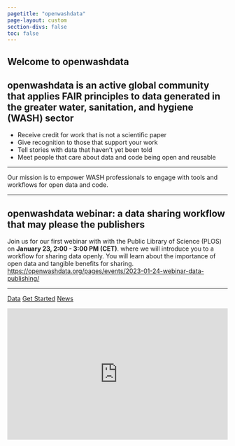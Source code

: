 ```yaml
---
pagetitle: "openwashdata"
page-layout: custom
section-divs: false
toc: false
---
```


::: {.hero-banner}

::: {.content-block}

# Welcome to openwashdata

## openwashdata is an active global community that applies FAIR principles to data generated in the greater water, sanitation, and hygiene (WASH) sector

- Receive credit for work that is not a scientific paper
- Give recognition to those that support your work
- Tell stories with data that haven't yet been told 
- Meet people that care about data and code being open and reusable

***
Our mission is to empower WASH professionals to engage with tools and workflows for open data and code.

***

::: {.callout-important}
## openwashdata webinar: a data sharing workflow that may please the publishers
Join us for our first webinar with with the Public Library of Science (PLOS) on **January 23, 2:00 - 3:00 PM (CET)**. where we will introduce you to a workflow for sharing data openly. You will learn about the importance of open data and tangible benefits for sharing. <https://openwashdata.org/pages/events/2023-01-24-webinar-data-publishing/>
:::


***
::: {.hero-buttons}
[Data](pages/gallery/data){.btn-action-primary .btn-action .btn .btn-success .btn-lg role="button"}
[Get Started](pages/get-started/){#btn-guide .btn-action .btn .btn-info .btn-lg role="button"}
[News](https://buttondown.email/openwashdata/archive){#btn-guide .btn-action .btn .btn-info .btn-lg role="button"}
::: 

:::

:::

::: {.content-block}

<iframe
scrolling="no"
style="width:100%!important;height:300px;border:0px !important"
src="https://buttondown.email/openwashdata?as_embed=true"
></iframe><br /><br />

:::


